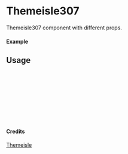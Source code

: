 
<Meta of={Themeisle307} title="Themeisle/Themeisle307" />

# Themeisle307

Themeisle307 component with different props.

#### Example

<Canvas of={Themeisle307.Primary} />

## Usage

```ts
import { Themeisle307 } from "yadl-ui";

const Example = () => {
  return (
      <Themeisle307 />
  );
};

export default Example;
```

#### Credits
[Themeisle](https://themeisle.com/illustrations/)
